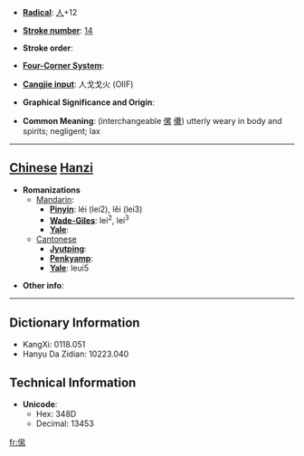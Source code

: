* '''[[Wiktionary:Chinese radical index| Radical]]''': [[Wiktionary:Chinese radical index 人|人]]+12

* '''[[Wiktionary:Chinese total strokes index|Stroke number]]''': [[Wiktionary:Chinese total strokes index 14|14]]

* '''Stroke order''': 

* '''[[Wiktionary:Chinese four corner index|Four-Corner System]]''': 

* '''[[Wiktionary:Chinese Cangjie index|Cangjie input]]''': 人戈戈火 (OIIF)

* '''Graphical Significance and Origin''': 

* '''Common Meaning''': (interchangeable [[傫]] [[儽]]) utterly weary in body and spirits; negligent; lax

----

== [[Chinese]] [[Hanzi]] ==

* '''Romanizations'''
** [[Mandarin]]:
*** '''[[Pinyin]]''': léi (lei2), lěi (lei3)
*** '''[[Wade-Giles]]''': lei<sup>2</sup>, lei<sup>3</sup>
*** '''[[Yale]]''': 
**[[Cantonese]]
***'''[[Jyutping]]''':
***'''[[Penkyamp]]''': 
***'''[[Yale]]''': leui5

* '''Other info''': 

----

== Dictionary Information ==

* KangXi: 0118.051
* Hanyu Da Zidian: 10223.040

== Technical Information ==

* '''Unicode''':
** Hex: 348D
** Decimal: 13453
[[fr:㒍]]
